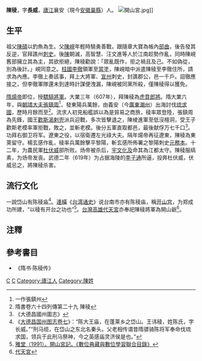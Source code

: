 {{Infobox_Person
| name = 陳稜
|image=
|box_width=
|occupation= 軍事人物
| period = 7世纪 
|birth_name=
| other_names =
| Sex = 男
|birth_date= ?
|birth_place=廬江襄安
|death_date= 619年
|death_place=洛陽
| nationality =隋朝
| residence = 
| party = 
| religion = 
| spouse = 
| relatives =祖父：陳碩<br>父：譙州刺史 陳峴
| educate = 
| past = 驃騎將軍<br>虎賁郎將<br>右御卫将军<br>江都太守
| work =出海討伐琉求國
| award =
}}

'''陳稜'''{{BD|？||619年||}}，字'''長威'''，[[廬江|廬江]]襄安（現今[[安徽省|安徽]][[巢县|巢縣]]）人。
[[File:開山宮.jpg|thumb]]]]
== 生平 ==
祖父[[陳碩|陳碩]]以釣魚為生。父[[陳峴_(隋朝)|陳峴]]年輕時驍勇善戰，跟隨章大寶為帳內[[部曲|部曲]]，後告發其反逆，官拜譙州[[刺史|刺史]]。後[[陳_(南朝)|陳]]朝滅，高智慧、汪文進等人於江南趁勢作亂，同時陳峴舊部擁立其為主，其欲拒絕，陳稜勸說：「眾亂既作，拒之禍且及己。不如偽從，別為後計。」峴同意之。[[柱国|柱國]][[李徹|李徹]]領軍至[[当涂县|當塗]]，陳峴暗中派遣陳稜至李徹住所，請求為內應。李徹上奏該事，拜上大將軍、[[宣州_(隋朝)|宣州]]刺史，封譙郡公，邑一千戶。詔徹應接之，但李徹軍隊還未到達時計謀便洩漏，陳峴被同黨所殺，僅陳稜得以獲免。

[[隋炀帝|隋煬帝]]即位，授[[骠骑将军|驃騎將軍]]。大業三年（607年），拜陳稜為[[虎賁郎將|虎賁郎將]]。隋大業六年，與[[朝請大夫|朝請大夫]][[張鎮周|張鎮周]]<ref>一作張鎮州</ref>，發東陽兵萬餘，由義安（今[[广东省|廣東]][[潮州市|潮州]]）出海討伐[[琉求國|琉求國]]，歷時月餘而至<ref>隋書卷六十四列傳第二十九 陳稜</ref>。流求人初見船艦誤以為是貿易之商旅，稜率眾登陸，張鎮周為先鋒，國王[[歡斯渴刺兜|歡斯渴剌兜]]派兵迎戰，多次皆擊退之，陳棱進軍至低沒檀洞，受王子歡斯老模率軍拒戰，敗之，並斬老模。後分五軍直取都邑，最後献俘万七千口<ref>《大德昌國州圖志》</ref>。功拜右御卫将军。遼東之役，以宿衛遷左光祿大夫。隔年煬帝再征遼東，陳稜為東萊留守。楊玄感作亂，稜率兵萬餘擊平黎陽，斬玄感所佈署之黎陽刺史[[元務本|元務本]]。十二年，为農民軍[[杜伏威|杜伏威]]部所败。炀帝被杀后，[[宇文化及|宇文化及]]命其為江都太守。陳稜服缟素，为炀帝发丧。武德二年（619年）为占据海陵的[[李子通|李子通]]所逼，投奔杜伏威，伏威忌之，將陳稜杀害。

==流行文化==
一說岱山有陈稜庙<ref>《[https://www.zhonghuadiancang.com/tianwendili/dadechangguozhoutuzhi/60317.html 大德昌国州图志卷七]》：“陈大王庙，在蓬莱乡之岱山。王讳稜，姓陈氏，字长威。”“刑马缆，在岱山之东北名秦头。父老相传谓昔隋骠骑陈将军奉命伐琉求国，领兵于此刑马祭神，今之英感庙灵济侯是也。”</ref>。[[連橫_(歷史學家)|連橫]]《[[台湾通史|台湾通史]]》说台南市亦有陈稜庙，稱[[开山宫|开山宫]]，为郑成功所建，“以稜有开台之功也”<ref>[http://catalog.digitalarchives.tw/item/00/59/36/ba.html 雅堂（1991）。開山宮記。《數位典藏與數位學習聯合目錄》]</ref>。[[台灣|台灣]][[高雄代天宮|高雄代天宮]]亦奉祀陳稜將軍為開山爺<ref>[http://www.daitienkung.org.tw/ 代天宮]</ref>。

==注釋==
<references/>

==參考書目==
{{wikisource|https://zh.wikisource.org/wiki/%E9%9A%8B%E6%9B%B8/%E5%8D%B764#%E2%97%8B%E9%99%B3%E6%A3%B1|陈稜传}}
* 《隋书·陈稜传》
[[Category:隋朝政治人物|C]]
[[Category:隋朝軍事人物|C]]
[[Category:廬江人|Category:廬江人]]
[[Category:陳姓|Category:陳姓]]
